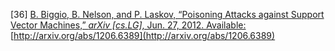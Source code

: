 \[36\]	[B. Biggio, B. Nelson, and P. Laskov, “Poisoning Attacks against Support Vector Machines,” *arXiv \[cs.LG\]*, Jun. 27, 2012\. Available:](http://paperpile.com/b/Lj1YHA/neOV) [http://arxiv.org/abs/1206.6389](http://arxiv.org/abs/1206.6389)
